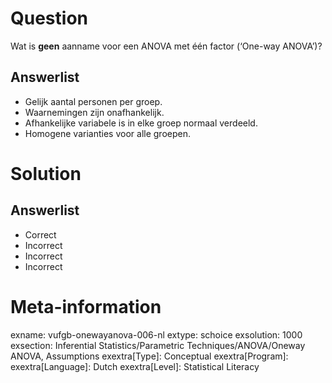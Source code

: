 Question
========

Wat is **geen** aanname voor een ANOVA met één factor (‘One-way ANOVA’)?
  
Answerlist
----------
* Gelijk aantal personen per groep.
* Waarnemingen zijn onafhankelijk.
* Afhankelijke variabele is in elke groep normaal verdeeld.
* Homogene varianties voor alle groepen.


Solution
========

Answerlist
----------
* Correct
* Incorrect
* Incorrect
* Incorrect

Meta-information
================
exname: vufgb-onewayanova-006-nl
extype: schoice
exsolution: 1000
exsection: Inferential Statistics/Parametric Techniques/ANOVA/Oneway ANOVA, Assumptions
exextra[Type]: Conceptual
exextra[Program]: 
exextra[Language]: Dutch
exextra[Level]: Statistical Literacy